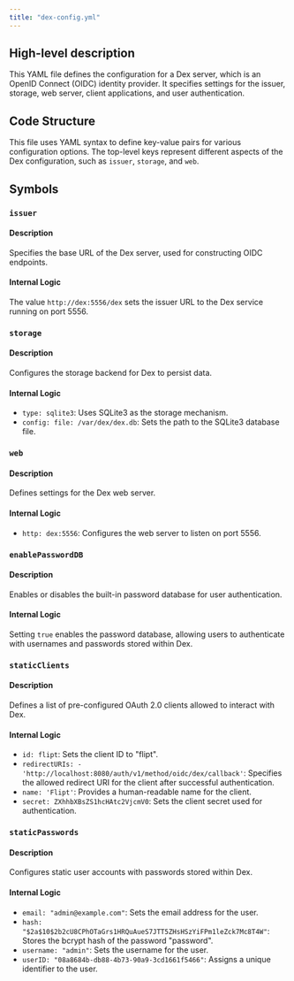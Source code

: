 ```yaml
---
title: "dex-config.yml"
---
```


## High-level description
This YAML file defines the configuration for a Dex server, which is an OpenID Connect (OIDC) identity provider. It specifies settings for the issuer, storage, web server, client applications, and user authentication.

## Code Structure
This file uses YAML syntax to define key-value pairs for various configuration options. The top-level keys represent different aspects of the Dex configuration, such as `issuer`, `storage`, and `web`.

## Symbols
### `issuer`
#### Description
Specifies the base URL of the Dex server, used for constructing OIDC endpoints.

#### Internal Logic
The value `http://dex:5556/dex` sets the issuer URL to the Dex service running on port 5556.

### `storage`
#### Description
Configures the storage backend for Dex to persist data.

#### Internal Logic
- `type: sqlite3`: Uses SQLite3 as the storage mechanism.
- `config: file: /var/dex/dex.db`: Sets the path to the SQLite3 database file.

### `web`
#### Description
Defines settings for the Dex web server.

#### Internal Logic
- `http: dex:5556`: Configures the web server to listen on port 5556.

### `enablePasswordDB`
#### Description
Enables or disables the built-in password database for user authentication.

#### Internal Logic
Setting `true` enables the password database, allowing users to authenticate with usernames and passwords stored within Dex.

### `staticClients`
#### Description
Defines a list of pre-configured OAuth 2.0 clients allowed to interact with Dex.

#### Internal Logic
- `id: flipt`: Sets the client ID to "flipt".
- `redirectURIs: - 'http://localhost:8080/auth/v1/method/oidc/dex/callback'`: Specifies the allowed redirect URI for the client after successful authentication.
- `name: 'Flipt'`: Provides a human-readable name for the client.
- `secret: ZXhhbXBsZS1hcHAtc2VjcmV0`: Sets the client secret used for authentication.

### `staticPasswords`
#### Description
Configures static user accounts with passwords stored within Dex.

#### Internal Logic
- `email: "admin@example.com"`: Sets the email address for the user.
- `hash: "$2a$10$2b2cU8CPhOTaGrs1HRQuAueS7JTT5ZHsHSzYiFPm1leZck7Mc8T4W"`: Stores the bcrypt hash of the password "password".
- `username: "admin"`: Sets the username for the user.
- `userID: "08a8684b-db88-4b73-90a9-3cd1661f5466"`: Assigns a unique identifier to the user.
